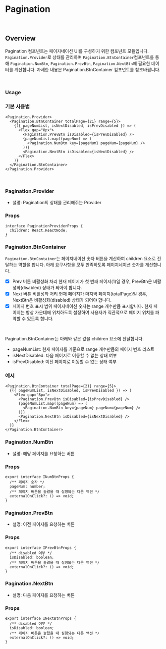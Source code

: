 
# Pagination

<br />

## Overview

Pagination 컴포넌트는 페이지네이션 UI를 구성하기 위한 컴포넌트 모듈입니다.
`Pagination.Provider`로 상태를 관리하며 `Pagination.BtnContainer`컴포넌트를 통해 `Pagination.NumBtn`, `Pagination.PrevBtn`, `Pagination.NextBtn`에 필요한 데이터를 계산합니다.
자세한 내용은 Pagination.BtnContainer 컴포넌트를 참조바랍니다.

<br />

### Usage

### 기본 사용법

```tsx
<Pagination.Provider>
  <Pagination.BtnContainer totalPage={21} range={5}>
    {({ pageNumList, isNextDisabled, isPrevDisabled }) => (
      <Flex gap="8px">
        <Pagination.PrevBtn isDisabled={isPrevDisabled} />
        {pageNumList.map((pageNum) => (
          <Pagination.NumBtn key={pageNum} pageNum={pageNum} />
        ))}
        <Pagination.NextBtn isDisabled={isNextDisabled} />
      </Flex>
    )}
  </Pagination.BtnContainer>
</Pagination.Provider>
```

<br />

### Pagination.Provider

- 설명: Pagination의 상태를 관리해주는 Provider

### Props

```tsx
interface PaginationProviderProps {
  children: React.ReactNode;
}
```

### Pagination.BtnContainer

`Pagination.BtnContainer`는 페이지네이션 숫자 버튼을 계산하여 children 요소로 전달하는 역할을 합니다.
아래 요구사항을 모두 만족하도록 페이지네이션 숫자를 계산합니다.

- [x] Prev 버튼 비활성화 처리
      현재 페이지가 첫 번째 페이지(1)일 경우, PrevBtn은 비활성화(disabled) 상태가 되어야 합니다.
- [x] Next 버튼 비활성화 처리
      현재 페이지가 마지막 페이지(totalPage)일 경우, NextBtn은 비활성화(disabled) 상태가 되어야 합니다.
- [x] 페이지 번호 표시 범위
      페이지네이션 숫자는 range 개수만큼 표시합니다.
      현재 페이지는 항상 가운데에 위치하도록 설정하여 사용자가 직관적으로 페이지 위치를 파악할 수 있도록 합니다.

<br />

Pagination.BtnContainer는 아래와 같은 값을 children 요소에 전달합니다.

- pageNumList: 현재 페이지를 기준으로 range 개수만큼의 페이지 번호 리스트
- isNextDisabled: 다음 페이지로 이동할 수 없는 상태 여부
- isPrevDisabled: 이전 페이지로 이동할 수 없는 상태 여부

### 예시

```tsx
<Pagination.BtnContainer totalPage={21} range={5}>
  {({ pageNumList, isNextDisabled, isPrevDisabled }) => (
    <Flex gap="8px">
      <Pagination.PrevBtn isDisabled={isPrevDisabled} />
      {pageNumList.map((pageNum) => (
        <Pagination.NumBtn key={pageNum} pageNum={pageNum} />
      ))}
      <Pagination.NextBtn isDisabled={isNextDisabled} />
    </Flex>
  )}
</Pagination.BtnContainer>
```

### Pagination.NumBtn

- 설명: 해당 페이지를 요청하는 버튼

### Props

```tsx
export interface INumBtnProps {
  /** 페이지 숫자 */
  pageNum: number;
  /** 페이지 버튼을 눌렀을 때 실행되는 다른 액션 */
  externalOnClick?: () => void;
}
```

### Pagination.PrevBtn

- 설명: 이전 페이지를 요청하는 버튼

### Props

```tsx
export interface IPrevBtnProps {
  /** disabled 여부 */
  isDisabled: boolean;
  /** 페이지 버튼을 눌렀을 때 실행되는 다른 액션 */
  externalOnClick?: () => void;
}
```

### Pagination.NextBtn

- 설명: 다음 페이지를 요청하는 버튼

### Props

```tsx
export interface INextBtnProps {
  /** disabled 여부 */
  isDisabled: boolean;
  /** 페이지 버튼을 눌렀을 때 실행되는 다른 액션 */
  externalOnClick?: () => void;
}
```

